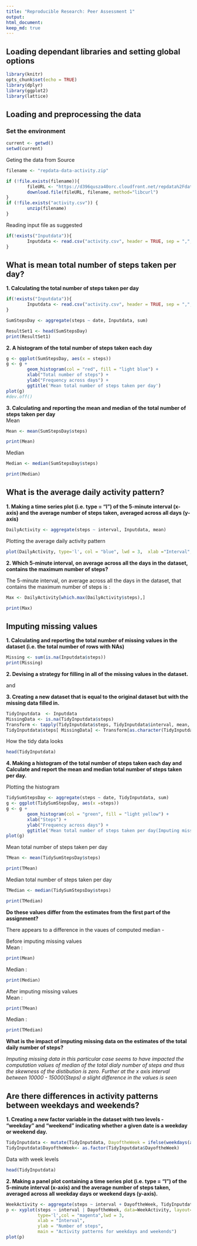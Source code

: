 ```yaml
---
title: "Reproducible Research: Peer Assessment 1"
output: 
html_document:
keep_md: true
---
```


## Loading dependant libraries and setting global options
```r
library(knitr)
opts_chunk$set(echo = TRUE)
library(dplyr)
library(ggplot2)
library(lattice)
```


## Loading and preprocessing the data

### Set the environment
```r
current <- getwd()
setwd(current)
```
Geting the data from Source
```r
filename <- "repdata-data-activity.zip"

if (!file.exists(filename)){
        fileURL <- "https://d396qusza40orc.cloudfront.net/repdata%2Fdata%2Factivity.zip"
        download.file(fileURL, filename, method="libcurl")
}  
if (!file.exists("activity.csv")) { 
        unzip(filename) 
}
```
Reading input file as suggested 
```r
if(!exists("Inputdata")){
        Inputdata <- read.csv("activity.csv", header = TRUE, sep = ",", colClasses=c("numeric", "character", "numeric"))
}
```


## What is mean total number of steps taken per day?
**1. Calculating the total number of steps taken per day**
```r
if(!exists("Inputdata")){
        Inputdata <- read.csv("activity.csv", header = TRUE, sep = ",", colClasses=c("numeric", "character", "numeric"))
}

SumStepsDay <- aggregate(steps ~ date, Inputdata, sum)

ResultSet1 <- head(SumStepsDay)
print(ResultSet1)  
```
**2. A histogram of the total number of steps taken each day**
```r
g <- ggplot(SumStepsDay, aes(x = steps))
g <- g + 
        geom_histogram(col = "red", fill = "light blue") + 
        xlab("Total number of steps") +
        ylab("Frequency across days") +
        ggtitle('Mean total number of steps taken per day')
plot(g)
#dev.off()
```
**3. Calculating and reporting the mean and median of the total number of steps taken per day**  
Mean
```r
Mean <- mean(SumStepsDay$steps)
```
```r
print(Mean)
```
Median
```r
Median <- median(SumStepsDay$steps)
```
```r
print(Median)
```

## What is the average daily activity pattern?
**1. Making a time series plot (i.e. type = "l") of the 5-minute interval (x-axis) and the average number of steps taken, averaged across all days (y-axis)**
```r
DailyActivity <- aggregate(steps ~ interval, Inputdata, mean)
```
Plotting the average daily activity pattern
```r
plot(DailyActivity, type='l', col = "blue", lwd = 3,  xlab ="Interval", ylab= "Steps",main = "Average daily activity pattern")
```

**2. Which 5-minute interval, on average across all the days in the dataset, contains the maximum number of steps?**

The 5-minute interval, on average across all the days in the dataset, that contains the maximum number of steps is :
```r
Max <- DailyActivity[which.max(DailyActivity$steps),]
```
```r
print(Max)
```
## Imputing missing values
**1. Calculating and reporting the total number of missing values in the dataset (i.e. the total number of rows with NAs)**
```r
Missing <- sum(is.na(Inputdata$steps))
print(Missing)
```

**2. Devising a strategy for filling in all of the missing values in the dataset.**

and

**3. Creating a new dataset that is equal to the original dataset but with the missing data filled in.**
```r

TidyInputdata  <- Inputdata 
MissingData <- is.na(TidyInputdata$steps)
Transform <- tapply(TidyInputdata$steps, TidyInputdata$interval, mean, na.rm=TRUE, simplify=TRUE)
TidyInputdata$steps[ MissingData] <- Transform[as.character(TidyInputdata$interval[ MissingData])]
```
How the tidy data looks
```r
head(TidyInputdata)
```

**4. Making a histogram of the total number of steps taken each day and Calculate and report the mean and median total number of steps taken per day.**

Plotting the histogram
```r
TidySumStepsDay <- aggregate(steps ~ date, TidyInputdata, sum)
g <- ggplot(TidySumStepsDay, aes(x =steps))
g <- g + 
        geom_histogram(col = "green", fill = "light yellow") + 
        xlab("Steps") +
        ylab("Frequency across days") +
        ggtitle('Mean total number of steps taken per day(Imputing missing values)')
plot(g)
```

Mean total number of steps taken per day
```r
TMean <- mean(TidySumStepsDay$steps)
```
```r
print(TMean)
```
Median total number of steps taken per day
```r
TMedian <- median(TidySumStepsDay$steps)
```
```r
print(TMedian)
```
**Do these values differ from the estimates from the first part of the assignment?**

There appears to a difference in the vaues of computed median -

Before imputing missing values  
Mean : 
```r
print(Mean)
```
Median : 
```r
print(Median)
```

After imputing missing values  
Mean : 
```r
print(TMean)
```
Median : 
```r
print(TMedian)
```


**What is the impact of imputing missing data on the estimates of the total daily number of steps?**

*Imputing missing data in this particular case seems to have impacted the computation values of median of the total dialy number of steps and thus the skewness of the distibution is zero. Further at the x axis interval between 10000 - 15000(Steps) a slight difference in the values is seen*


## Are there differences in activity patterns between weekdays and weekends?
**1. Creating a new factor variable in the dataset with two levels - "weekday" and "weekend" indicating whether a given date is a weekday or weekend day.**
```r
TidyInputdata <- mutate(TidyInputdata, DayoftheWeek = ifelse(weekdays(as.Date(TidyInputdata$date))== "Saturday" | weekdays(as.Date(TidyInputdata$date)) == "Sunday", "weekend", "weekday"))
TidyInputdata$DayoftheWeek<- as.factor(TidyInputdata$DayoftheWeek)
```
Data with week levels
```r
head(TidyInputdata)
```


**2. Making a panel plot containing a time series plot (i.e. type = "l") of the 5-minute interval (x-axis) and the average number of steps taken, averaged across all weekday days or weekend days (y-axis).**

```r
WeekActivity <- aggregate(steps ~ interval + DayoftheWeek, TidyInputdata, mean)
p <- xyplot(steps ~ interval | DayoftheWeek, data=WeekActivity, layout=c(1,2), 
            type='l',col = "magenta",lwd = 3, 
            xlab = "Interval", 
            ylab = "Number of steps", 
            main = "Activity patterns for weekdays and weekends")
plot(p)
```
